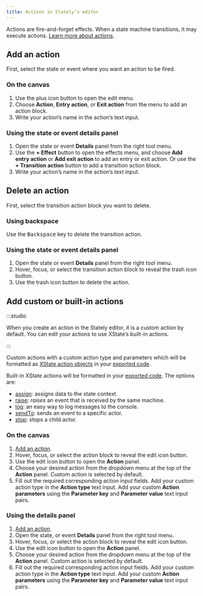 ```yaml
---
title: Actions in Stately’s editor
---
```


Actions are fire-and-forget effects. When a state machine transitions, it may execute actions. [Learn more about actions](actions.mdx).

## Add an action

First, select the state or event where you want an action to be fired.

### On the canvas

1. Use the <Plus size={18} /> plus icon button to open the edit menu.
2. Choose <Zap size={18} /> **Action**, <Zap size={18} /> **Entry action**, or <Zap size={18} /> **Exit action** from the menu to add an action block.
3. Write your action’s name in the action’s text input.

### Using the state or event details panel

1. Open the state or event <Info size={18} /> **Details** panel from the right tool menu.
2. Use the **+ Effect** button to open the effects menu, and choose **Add entry action** or **Add exit action** to add an entry or exit action. Or use the **+ Transition action** button to add a transition action block.
3. Write your action’s name in the action’s text input.

## Delete an action

First, select the transition action block you want to delete.

### Using backspace

Use the <kbd>Backspace</kbd> key to delete the transition action.

### Using the state or event details panel

1. Open the state or event <Info size={18} /> **Details** panel from the right tool menu.
2. Hover, focus, or select the transition action block to reveal the <Trash size={18} /> trash icon button.
3. Use the <Trash size={18} /> trash icon button to delete the action.

## Add custom or built-in actions

:::studio

When you create an action in the Stately editor, it is a custom action by default. You can edit your actions to use XState’s built-in actions.

:::

Custom actions with a custom action type and parameters which will be formatted as [XState action objects](actions.mdx#action-objects) in your [exported code](export-as-code.mdx).

Built-in XState actions will be formatted in your [exported code](export-as-code.mdx). The options are:

- [assign](actions.mdx#assign-action): assigns data to the state context.
- [raise](actions.mdx#raise-action): _raises_ an event that is received by the same machine.
- [log](actions.mdx#log-action): an easy way to log messages to the console.
- [sendTo](actions.mdx#send-to-action): sends an event to a specific actor.
- [stop](actions.mdx#stop-action): stops a child actor.

### On the canvas

1. [Add an action](#add-an-action).
1. Hover, focus, or select the action block to reveal the <Edit size={18} /> edit icon button.
1. Use the <Edit size={18} /> edit icon button to open the **Action** panel.
1. Choose your desired action from the dropdown menu at the top of the **Action** panel. Custom action is selected by default.
1. Fill out the required corresponding action input fields. Add your custom action type in the **Action type** text input. Add your custom **Action parameters** using the **Parameter key** and **Parameter value** text input pairs.

### Using the details panel

1. [Add an action](#add-an-action).
1. Open the state, or event <Info size={18} /> **Details** panel from the right tool menu.
1. Hover, focus, or select the action block to reveal the <Edit size={18} /> edit icon button.
1. Use the <Edit size={18} /> edit icon button to open the **Action** panel.
1. Choose your desired action from the dropdown menu at the top of the **Action** panel. Custom action is selected by default.
1. Fill out the required corresponding action input fields. Add your custom action type in the **Action type** text input. Add your custom **Action parameters** using the **Parameter key** and **Parameter value** text input pairs.
